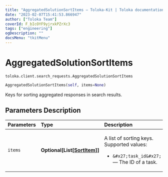 ```yaml
---
title: "AggregatedSolutionSortItems — Toloka-Kit | Toloka documentation"
date: "2023-02-07T15:41:53.866947"
author: ["Toloka Team"]
coverId: F_bIcOYF9yjrxkPZrXc3
tags: ["engineering"]
ogDescription: ""
docsMenu: "tkitMenu"
---
```


# AggregatedSolutionSortItems
`toloka.client.search_requests.AggregatedSolutionSortItems`

```python
AggregatedSolutionSortItems(self, items=None)
```

Keys for sorting aggregated responses in search results.

## Parameters Description

| Parameters | Type | Description |
| :----------| :----| :-----------|
`items`|**Optional\[List\[[SortItem](/docs-new/toloka-kit/reference/toloka.client.search_requests.AggregatedSolutionSortItems.SortItem)\]\]**|<p>A list of sorting keys. Supported values:</p> <ul> <li>`&#x27;task_id&#x27;` — The ID of a task.</li> </ul>
